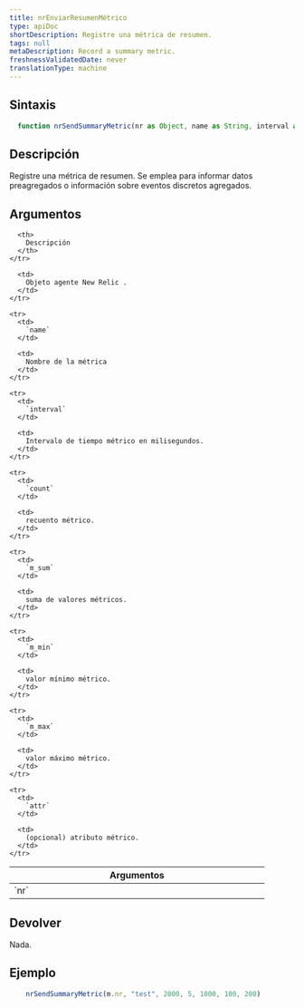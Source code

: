 ```yaml
---
title: nrEnviarResumenMétrico
type: apiDoc
shortDescription: Registre una métrica de resumen.
tags: null
metaDescription: Record a summary metric.
freshnessValidatedDate: never
translationType: machine
---
```


## Sintaxis

```js
  function nrSendSummaryMetric(nr as Object, name as String, interval as Integer, counter as dynamic, m_sum as dynamic, m_min as dynamic, m_max as dynamic, attr = invalid as Object) as Void
```

## Descripción

Registre una métrica de resumen. Se emplea para informar datos preagregados o información sobre eventos discretos agregados.

## Argumentos

<table>
  <thead>
    <tr>
      <th width="25%">
        Argumentos
      </th>

      <th>
        Descripción
      </th>
    </tr>
  </thead>

  <tbody>
    <tr>
      <td>
        `nr`
      </td>

      <td>
        Objeto agente New Relic .
      </td>
    </tr>

    <tr>
      <td>
        `name`
      </td>

      <td>
        Nombre de la métrica
      </td>
    </tr>

    <tr>
      <td>
        `interval`
      </td>

      <td>
        Intervalo de tiempo métrico en milisegundos.
      </td>
    </tr>

    <tr>
      <td>
        `count`
      </td>

      <td>
        recuento métrico.
      </td>
    </tr>

    <tr>
      <td>
        `m_sum`
      </td>

      <td>
        suma de valores métricos.
      </td>
    </tr>

    <tr>
      <td>
        `m_min`
      </td>

      <td>
        valor mínimo métrico.
      </td>
    </tr>

    <tr>
      <td>
        `m_max`
      </td>

      <td>
        valor máximo métrico.
      </td>
    </tr>

    <tr>
      <td>
        `attr`
      </td>

      <td>
        (opcional) atributo métrico.
      </td>
    </tr>
  </tbody>
</table>

## Devolver

Nada.

## Ejemplo

```js
  	nrSendSummaryMetric(m.nr, "test", 2000, 5, 1000, 100, 200)
```